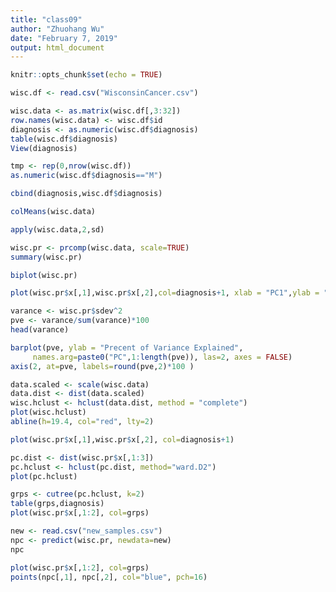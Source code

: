 ```yaml
---
title: "class09"
author: "Zhuohang Wu"
date: "February 7, 2019"
output: html_document
---
```


```r
knitr::opts_chunk$set(echo = TRUE)
```

```r
wisc.df <- read.csv("WisconsinCancer.csv")

wisc.data <- as.matrix(wisc.df[,3:32])
row.names(wisc.data) <- wisc.df$id
diagnosis <- as.numeric(wisc.df$diagnosis)
table(wisc.df$diagnosis)
View(diagnosis)
```

```r
tmp <- rep(0,nrow(wisc.df))
as.numeric(wisc.df$diagnosis=="M")
```

```r
cbind(diagnosis,wisc.df$diagnosis)
```

```r
colMeans(wisc.data)

apply(wisc.data,2,sd)


```

```r
wisc.pr <- prcomp(wisc.data, scale=TRUE)
summary(wisc.pr)
```

```r
biplot(wisc.pr)
```

```r
plot(wisc.pr$x[,1],wisc.pr$x[,2],col=diagnosis+1, xlab = "PC1",ylab = "PC2")
```

```r
varance <- wisc.pr$sdev^2
pve <- varance/sum(varance)*100
head(varance)
```


```r
barplot(pve, ylab = "Precent of Variance Explained",
     names.arg=paste0("PC",1:length(pve)), las=2, axes = FALSE)
axis(2, at=pve, labels=round(pve,2)*100 )
```

```r
data.scaled <- scale(wisc.data)
data.dist <- dist(data.scaled)
wisc.hclust <- hclust(data.dist, method = "complete")
plot(wisc.hclust)
abline(h=19.4, col="red", lty=2)
```

```r
plot(wisc.pr$x[,1],wisc.pr$x[,2], col=diagnosis+1)
```

```r
pc.dist <- dist(wisc.pr$x[,1:3])
pc.hclust <- hclust(pc.dist, method="ward.D2")
plot(pc.hclust)
```



```r
grps <- cutree(pc.hclust, k=2)
table(grps,diagnosis)
plot(wisc.pr$x[,1:2], col=grps)
```


```r
new <- read.csv("new_samples.csv")
npc <- predict(wisc.pr, newdata=new)
npc
```

```r
plot(wisc.pr$x[,1:2], col=grps)
points(npc[,1], npc[,2], col="blue", pch=16)
```

